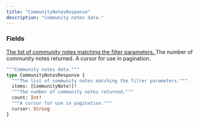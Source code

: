 ```yaml
---
title: "CommunityNotesResponse"
description: "Community notes data."
---
```


### Fields

<a href="/api-reference/types/communitynote">
  <ResponseField name="items" type="[CommunityNote!]!" required>
    The list of community notes matching the filter parameters.
  </ResponseField>
</a>

<ResponseField name="count" type="Int!" required>
  The number of community notes returned.
</ResponseField>

<ResponseField name="cursor" type="String">
  A cursor for use in pagination.
</ResponseField>


```graphql CommunityNotesResponse
"""Community notes data."""
type CommunityNotesResponse {
  """The list of community notes matching the filter parameters."""
  items: [CommunityNote!]!
  """The number of community notes returned."""
  count: Int!
  """A cursor for use in pagination."""
  cursor: String
}
```
